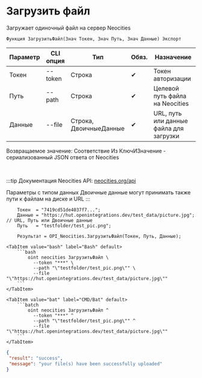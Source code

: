 ﻿---
sidebar_position: 1
description: Загрузить файл и другие функции для работы с Neocities в Открытом пакете интеграций - бесплатной open-source библиотеке интеграций для 1С:Предприятие 8, OneScript и CLI
keywords: [1C, 1С, 1С:Предприятие, 1С:Предприятие 8.3, API, Интеграция, Сервисы, Обмен, OneScript, CLI, Neocities]
---


# Загрузить файл
 Загружает одиночный файл на сервер Neocities



`Функция ЗагрузитьФайл(Знач Токен, Знач Путь, Знач Данные) Экспорт`

  | Параметр | CLI опция | Тип | Обяз. | Назначение |
  |-|-|-|-|-|
  | Токен | --token | Строка | &#x2714; | Токен авторизации |
  | Путь | --path | Строка | &#x2714; | Целевой путь файла на Neocities |
  | Данные | --file | Строка, ДвоичныеДанные | &#x2714; | URL, путь или данные файла для загрузки |

  
  Возвращаемое значение:   Соответствие Из КлючИЗначение - сериализованный JSON ответа от Neocities

<br/>

:::tip
Документация Neocities API: [neocities.org/api](https://neocities.org/api)

Параметры с типом данных Двоичные данные могут принимать также пути к файлам на диске и URL
:::
<br/>



```bsl title="Пример использования для 1С:Предприятие/OneScript"
    Токен  = "7419cd51de4037f7...";
    Данные = "https://hut.openintegrations.dev/test_data/picture.jpg"; // URL, Путь или Двоичные данные
    Путь   = "testfolder/test_pic.png";

    Результат = OPI_Neocities.ЗагрузитьФайл(Токен, Путь, Данные);
```
    

 <Tabs>
  
    <TabItem value="bash" label="Bash" default>
        ```bash
            oint neocities ЗагрузитьФайл \
              --token "***" \
              --path "\"testfolder/test_pic.png\"" \
              --file "\"https://hut.openintegrations.dev/test_data/picture.jpg\""
        ```
    </TabItem>
  
    <TabItem value="bat" label="CMD/Bat" default>
        ```batch
            oint neocities ЗагрузитьФайл ^
              --token "***" ^
              --path "\"testfolder/test_pic.png\"" ^
              --file "\"https://hut.openintegrations.dev/test_data/picture.jpg\""
        ```
    </TabItem>
</Tabs>


```json title="Результат"
{
 "result": "success",
 "message": "your file(s) have been successfully uploaded"
}
```
